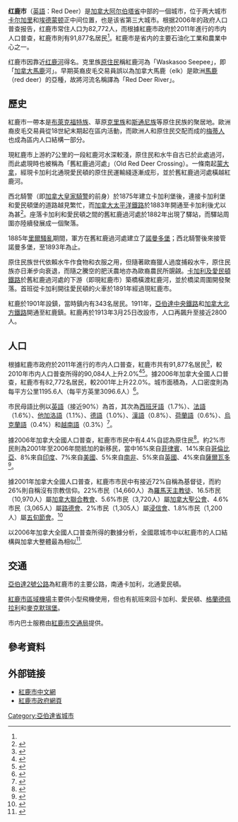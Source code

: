 {{Link style|time=2015-12-12T04:12:59+00:00}}
{{noteTA
|1=zh-hans:埃德蒙顿;zh-hk:愛民頓;zh-tw:艾德蒙頓;
|2=zh-hans:阿尔伯塔;zh-hk:亞伯達;zh-tw:亞伯達;
|3=zh-hans:卡尔加里; zh-hant:卡加利;
|4=zh-hans:阿省;zh-hk:亞省;zh-tw:亞省;
}}
<!-- Infobox begins -->
{{Infobox settlement
|name                   = 紅鹿市
|official_name          = City of Red Deer
|other_name             =
|native_name            = Red Deer
|nickname               =
|settlement_type        = 市
|motto                  = Education, Industry and Progress（教育、工業和進步）
|image_skyline          = Red Deer - Aerial - downtown bridges.jpg
|imagesize              =
|image_caption          = 從上空觀看紅鹿市
|image_flag             = 
|flag_size              =
|image_seal             =
|seal_size              =
|image_shield           = 
|shield_size            =
|city_logo              =
|citylogo_size          =
|image_map =
|mapsize =
|map_caption =
|pushpin_map = Canada Alberta
|pushpin_label_position =<!-- the position of the pushpin label: left, right, top, bottom, none -->
|pushpin_map_caption =紅鹿市在[[亞伯達省|亞伯達省]]的位置
|pushpin_mapsize =
|coordinates_region     = CA-AB
|subdivision_type       = 國家
|subdivision_name       = [[加拿大|加拿大]]
|subdivision_type1      = [[加拿大行政區劃|省]]
|subdivision_name1      = [[亞伯達|亞伯達]]
|subdivision_type2      = [[:en:List_of_regions_of_Canada#Alberta|區域]]
|subdivision_name2      = [[:en:Calgary-Edmonton_Corridor|卡加利-愛民頓走廊]]
|subdivision_type3      = [[艾伯塔省人口普查區列表|人口普查區]]
|subdivision_name3      = [[:en:Division_No._8,_Alberta|第8區]]
|subdivision_type4      =
|subdivision_name4      =
|government_footnotes   = <ref>{{Cite web |url=http://www.municipalaffairs.alberta.ca/mc_municipal_officials_search.cfm |title=Alberta Municipal Affairs: Municipal Officials Search |access-date=2011-07-01 |archive-date=2014-03-25 |archive-url=https://web.archive.org/web/20140325200943/http://www.municipalaffairs.alberta.ca/mc_municipal_officials_search.cfm |dead-url=no }}</ref>
|government_type        =
|leader_title           = 市長
|leader_name            = [[:en:Morris_Flewwelling|Morris Flewwelling]]
|leader_title1          = 市政機關
|leader_name1           = {{Collapsible list|title=紅鹿市議會
|1=S.H. Buchanan |2=Paul Harris |3=Cindy Jefferies |4=Lynne Mulder |5=Christopher Stephan |6=Tara Veer |7=Frank Wong |8=Dianne Wyntjes}}
|leader_title2          = 市政府經理
|leader_name2           = Craig Curtis
|leader_title3          = [[:en:Members_of_the_Canadian_House_of_Commons|國會下議員]]
|leader_name3           = [[:en:Earl_Dreeshen|Earl Dreeshen]]
|leader_title4          = [[亞伯塔省省議會|省議員]]
|leader_name4           = [[:en:Cal_Dallas|Cal Dallas]]<br />[[:en:Mary_Anne_Jablonski|Mary Anne Jablonski]]
|established_title      = 開埠
|established_date       = 1882年
|established_title2     = 設立地方政府<ref name=RedDeerAMAProfile>{{cite web |url=http://www.municipalaffairs.alberta.ca/cfml/MunicipalProfiles/index.cfm?fuseaction=BasicReport&MunicipalityType=CITY&stakeholder=262&profileType=HIST&profileType=CONT&profileType=STAT&profileType=FINA&profileType=GRAN&profileType=TAXR&profileType=ASSE |author=Alberta Municipal Affairs |authorlink=Alberta Municipal Affairs |title=Municipal Profile – City of Red Deer |date=2010-09-17 |accessdate=2010-10-02 |archive-url=https://web.archive.org/web/20120315114619/http://www.municipalaffairs.alberta.ca/cfml/MunicipalProfiles/index.cfm?fuseaction=BasicReport&MunicipalityType=CITY&stakeholder=262&profileType=HIST&profileType=CONT&profileType=STAT&profileType=FINA&profileType=GRAN&profileType=TAXR&profileType=ASSE |archive-date=2012-03-15 |dead-url=yes }}</ref><br/>設村<br/>改設鎮<br/>改設市
|established_date2      =  <br/>1894年5月31日<br/>1901年6月12日<br/>1913年3月25日
|area_magnitude         =
|unit_pref                = <!--Enter: Imperial, if Imperial (metric) is desired-->
|area_footnotes           =  (2006)<ref name=statcan2006/>
|area_total_km2           = 69.23
|area_land_km2            =
|area_water_km2           =
|area_total_sq_mi         =
|area_land_sq_mi          =
|area_water_sq_mi         =
|area_water_percent       =
|area_urban_km2           =
|area_urban_sq_mi         =
|area_metro_km2           =
|area_metro_sq_mi         =
|population_as_of               = 2006
|population_footnotes           = <ref name=statcan2006/>
|population_note                = [[:en:List_of_the_100_largest_metropolitan_areas_in_Canada|全國第44大都會區（2006年）]]
|population_total               = 82,772
|population_density_km2         = 1195.6
|population_density_sq_mi       =
|population_metro               =
|population_density_metro_km2   =
|population_density_metro_sq_mi =
|population_urban               =
|population_density_urban_km2   =
|population_density_urban_sq_mi =
|population_demonym             = Red Deerian <ref>[http://www.reddeer.ca/City+Government/News+Releases/Archive/2009/July/Red+Deerian+comes+out+on+top.htm "Red Deerian comes out on top."] {{Wayback|url=http://www.reddeer.ca/City+Government/News+Releases/Archive/2009/July/Red+Deerian+comes+out+on+top.htm |date=20120718001924 }} City of Red Deer. 2009-07-08. Retrieved 2011-06-07.</ref>
|timezone               = 山脈標準時間
|utc_offset             = −7
|timezone_DST           = 山脈日光節約時間
|utc_offset_DST         = −6
|latd=52 |latm=16 |lats=05 |latNS=N
|longd=113 |longm=48 |longs=40 |longEW=W
|elevation_footnotes    =
|elevation_m            = 855
|elevation_ft           =
|postal_code_type       = 郵區編碼<!-- enter ZIP code, Postcode, Post code, Postal code... -->
|postal_code            = [[:en:List_of_T_Postal_Codes_of_Canada|T4N to T4R]]
|area_code              = [[:en:Area_code_403|403]] [[:en:Area_code_587|587]]
|website                = [http://www.reddeer.ca/default.htm 紅鹿市政府]
|footnotes              =
}}
'''红鹿市'''（[[英語|英語]]：Red Deer）是[[加拿大|加拿大]][[阿尔伯塔省|阿尔伯塔省]]中部的一個城市，位于两大城市[[卡尔加里|卡尔加里]]和[[埃德蒙顿|埃德蒙顿]]正中间位置，也是该省第三大城市。根据2006年的政府人口普查报告，红鹿市常住人口为82,772人，而根據紅鹿市政府於2011年進行的市内人口普查，紅鹿市則有91,877名居民<ref name=2011census/>。紅鹿市是省内的主要石油化工業和農業中心之一。

红鹿市因靠近[[红鹿河|红鹿河]]得名。克里族[[加拿大原住民|原住民]]稱紅鹿河為「Waskasoo Seepee」，即「[[加拿大馬鹿|加拿大馬鹿]]河」。早期英裔皮毛交易員誤以為加拿大馬鹿（elk）是歐洲[[馬鹿|馬鹿]]（red deer）的亞種，故將河流名稱譯為「Red Deer River」。

==歷史==
紅鹿市一帶本是[[:en:Blackfoot|布萊克福特族]]、草原[[:en:Cree|克里族]]和[[:en:Stoney_First_Nation|斯通尼族]]等原住民族的聚居地。歐洲裔皮毛交易員從18世紀末期起在區内活動，而歐洲人和原住民交配而成的[[梅蒂人|梅蒂人]]也成為區内人口結構一部分。

現紅鹿市上游約7公里的一段紅鹿河水深較淺，原住民和水牛自古已於此處過河，而此處現時也被稱為「舊紅鹿過河處」（Old Red Deer Crossing）。一條南起[[蒙大拿|蒙大拿]]，經現卡加利北通現愛民頓的原住民運輸綫逐漸成形，並於舊紅鹿過河處橫越紅鹿河。

西北騎警（即[[加拿大皇家騎警|加拿大皇家騎警]]的前身）於1875年建立卡加利堡後，連接卡加利堡和愛民頓堡的道路越見繁忙，而[[加拿大太平洋鐵路|加拿大太平洋鐵路]]於1883年開通至卡加利後尤以為甚<ref>{{cite web | url= http://www.albertasource.ca/aspenland/audio/heritagetrails_201.html | title= Heritage Trail: Calgary and Edmonton Trail: Before 1883 | author= AlbertaSource.ca | accessdate= 2011-07-01 | archive-date= 2010-12-08 | archive-url= https://web.archive.org/web/20101208163244/http://www.albertasource.ca/aspenland/audio/heritagetrails_201.html | dead-url= no }}</ref>。座落卡加利和愛民頓之間的舊紅鹿過河處於1882年出現了驛站，而驛站周圍亦陸續發展成一個聚落。

1885年[[:en:Riel_Rebellion|里爾騷亂]]期間，軍方在舊紅鹿過河處建立了[[:en:Fort_Normandeau|諾曼多堡]]；西北騎警後來接管諾曼多堡，至1893年為止。

原住民族世代依賴水牛作食物和衣服之用，但隨著歐裔獵人過度捕殺水牛，原住民族亦日漸步向衰退，而隨之騰空的肥沃農地亦為歐裔農民所覬覦。[[:en:Calgary_and_Edmonton_Railway|卡加利及愛民頓鐵路]]於舊紅鹿過河處的下游（即現紅鹿市）築橋橫渡紅鹿河，並於橋梁周圍開發聚落。首班從卡加利開往愛民頓的火車於1891年經過現紅鹿市。

紅鹿於1901年設鎮，當時鎮内有343名居民。1911年，[[:en:Alberta_Central_Railway|亞伯達中央鐵路]]和[[:en:Canadian_Northern_Railway|加拿大北方鐵路]]開通至紅鹿鎮。紅鹿再於1913年3月25日改設市，人口再飆升至接近2800人。

==人口==
根據紅鹿市政府於2011年進行的市内人口普查，紅鹿市共有91,877名居民<ref name=2011census>{{cite web | url=http://www.reddeer.ca/City+Government/News+Releases/Recent/Red+Deer+continues+to+grow+city+reaches+91+877+residents.htm | title=Red Deer continues to grow, city reaches 91,877 residents | publisher=City of Red Deer | date=2011-06-08 | accessdate=2011-06-15 | archive-url=https://web.archive.org/web/20110615121649/http://www.reddeer.ca/City+Government/News+Releases/Recent/Red+Deer+continues+to+grow+city+reaches+91+877+residents.htm | archive-date=2011-06-15 | dead-url=yes }}</ref>，較2010年市内人口普查所得的90,084人上升2.0%<ref name=2010census>{{cite web |url=http://www.reddeer.ca/City+Government/City+Services+and+Departments/Legislative+and+Administrative+Services/Census/2010+Census+Results.htm |author=City of Red Deer |title=2010 Census Results |accessdate=2010-09-27 |archive-date=2013-12-20 |archive-url=https://web.archive.org/web/20131220215607/http://www.reddeer.ca/City+Government/City+Services+and+Departments/Legislative+and+Administrative+Services/Census/2010+Census+Results.htm |dead-url=yes }}</ref><ref name=2010pop>{{cite web | url=http://www.municipalaffairs.alberta.ca/documents/msb/2010pop.pdf | title=2010 Official Population List | publisher=Alberta Municipal Affairs | date=2010-09-15 | accessdate=2011-01-19 | archive-date=2012-07-02 | archive-url=https://www.webcitation.org/68ql8c9T7?url=http://www.municipalaffairs.alberta.ca/documents/msb/2010pop.pdf | dead-url=no }}</ref>。據2006年加拿大全國人口普查，紅鹿市有82,772名居民，較2001年上升22.0%。城市面積為{{convert|69.23|sqkm|sqmi|abbr=on}}，人口密度則為每平方公里1195.6人（每平方英里3096.6人）<ref name=statcan2006>{{cite web | url= http://www12.statcan.ca/english/census06/data/profiles/community/Details/Page.cfm?Lang=E&Geo1=CSD&Code1=4808011&Geo2=PR&Code2=48&Data=Count&SearchText=Red%20Deer&SearchType=Begins&SearchPR=01&B1=All&GeoLevel=&GeoCode=4808011 | title= Red Deer—Community Profile | author= Statistics Canada | authorlink= Statistics Canada | year= [[Canada_2006_Census|Census 2006]] | accessdate= 2007-06-08 | archive-date= 2007-12-17 | archive-url= https://web.archive.org/web/20071217101859/http://www12.statcan.ca/english/census06/data/profiles/community/Details/Page.cfm?Lang=E&Geo1=CSD&Code1=4808011&Geo2=PR&Code2=48&Data=Count&SearchText=Red%20Deer&SearchType=Begins&SearchPR=01&B1=All&GeoLevel=&GeoCode=4808011 | dead-url= no }}</ref>。

市民母語比例以[[英語|英語]]（接近90%）為首，其次為[[西班牙語|西班牙語]]（1.7%）、[[法語|法語]]（1.6%）、[[他加洛語|他加洛語]]（1.1%）、[[德語|德語]]（1.0%）、[[漢語|漢語]]（0.8%）、[[荷蘭語|荷蘭語]]（0.6%）、[[烏克蘭語|烏克蘭語]]（0.4%）和[[越南語|越南語]]（0.3%）<ref>{{cite web | title = Red Deer | work = Detailed Mother Tongue (186), Knowledge of Official Languages (5), Age Groups (17A) and Sex (3) for the Population of Canada, Provinces, Territories, Census Metropolitan Areas and Census Agglomerations, 2001 and 2006 Censuses—20% Sample Data | publisher = Statistics Canada | date = 2007-11-20 | url = http://www12.statcan.ca/english/census06/data/topics/RetrieveProductTable.cfm?ALEVEL=3&APATH=3&CATNO=&DETAIL=0&DIM=&DS=99&FL=0&FREE=0&GAL=0&GC=99&GK=NA&GRP=1&IPS=&METH=0&ORDER=1&PID=89201&PTYPE=88971&RL=0&S=1&ShowAll=No&StartRow=1&SUB=701&Temporal=2006&Theme=70&VID=0&VNAMEE=&VNAMEF=&GID=838052 | accessdate = 2008-02-06 }}{{Dead link}}</ref>。

據2006年加拿大全國人口普查，紅鹿市市民中有4.4%自認為原住民<ref>{{cite web | title = Red Deer | work =  Aboriginal Identity (8), Sex (3) and Age Groups (12) for the Population of Canada, Provinces, Territories, Census Metropolitan Areas and Census Agglomerations, 2006 Census—20% Sample Data  | publisher = Statistics Canada | date = 2008-01-15 | url = http://www12.statcan.ca/english/census06/data/topics/RetrieveProductTable.cfm?ALEVEL=3&APATH=3&CATNO=&DETAIL=0&DIM=&DS=99&FL=0&FREE=0&GAL=0&GC=99&GK=NA&GRP=1&IPS=&METH=0&ORDER=1&PID=89122&PTYPE=88971&RL=0&S=1&ShowAll=No&StartRow=1&SUB=0&Temporal=2006&Theme=73&VID=0&VNAMEE=&VNAMEF=&GID=838052 | accessdate = 2008-02-06}}</ref>。約2%市民則為2001年至2006年間抵加的新移民，當中16%來自[[菲律賓|菲律賓]]、14%來自[[哥倫比亞|哥倫比亞]]、8%來自[[印度|印度]]、7%來自[[美國|美國]]、5%來自[[南非|南非]]、5%來自[[英國|英國]]、4%來自[[薩爾瓦多|薩爾瓦多]]<ref>{{cite web | title = Red Deer | work = Immigrant Status and Period of Immigration (8) and Place of Birth (261) for the Immigrants and Non-permanent Residents of Canada, Provinces, Territories, Census Metropolitan Areas and Census Agglomerations, 2006 Census—20% Sample Data | publisher = Statistics Canada | date = 2007-12-04 | url = http://www12.statcan.ca/english/census06/data/topics/RetrieveProductTable.cfm?ALEVEL=3&APATH=3&CATNO=&DETAIL=0&DIM=&DS=99&FL=0&FREE=0&GAL=0&GC=99&GK=NA&GRP=1&IPS=&METH=0&ORDER=1&PID=89424&PTYPE=88971&RL=0&S=1&ShowAll=No&StartRow=1&SUB=0&Temporal=2006&Theme=72&VID=0&VNAMEE=&VNAMEF=&GID=838052 | accessdate = 2008-02-06 }}{{Dead link}}</ref>。

據2001年加拿大全國人口普查，紅鹿市市民中有接近72%自稱為基督徒，而約26%則自稱沒有宗教信仰。22%市民（14,660人）為[[羅馬天主教|羅馬天主教徒]]、16.5市民（10,970人）屬[[:en:United_Church_of_Canada|加拿大聯合教會]]、5.6%市民（3,720人）屬[[加拿大聖公會|加拿大聖公會]]、4.6%市民（3,065人）屬[[路德會|路德會]]、2%市民（1,305人）屬[[浸信會|浸信會]]、1.8%市民（1,200人）屬[[五旬節會|五旬節會]]。<ref>{{cite web | title = Red Deer | work = Religion (95A), Age Groups (7A) and Sex (3) for Population, for Canada, Provinces, Territories, Census Metropolitan Areas 1  and Census Agglomerations, 1991 and 2001 Censuses—20% Sample Data | publisher = Statistics Canada | date = 2007-03-01 | url = http://www12.statcan.ca/english/census01/products/standard/themes/RetrieveProductTable.cfm?Temporal=2001&PID=55822&APATH=3&METH=1&PTYPE=55440&THEME=56&FOCUS=0&AID=0&PLACENAME=0&PROVINCE=0&SEARCH=0&GC=99&GK=NA&VID=0&VNAMEE=&VNAMEF=&FL=0&RL=0&FREE=0&GID=431638 | accessdate = 2008-02-06}}</ref>

以2006年加拿大全國人口普查所得的數據分析，全國眾城市中以紅鹿市的人口結構與加拿大整體最為相似<ref>{{cite news | title = The marketing search for Anytown, Canada | publisher = CBC News | date = 2007-07-20 | url = http://www.cbc.ca/news/background/census/marketing.html | accessdate = 2008-02-28 | archive-date = 2007-07-03 | archive-url = https://web.archive.org/web/20070703045949/http://www.cbc.ca/news/background/census/marketing.html | dead-url = no }}</ref>.

==交通==
[[:en:Alberta_Highway_2|亞伯達2號公路]]為紅鹿市的主要公路，南通卡加利，北通愛民頓。

[[:en:Red_Deer_Regional_Airport|紅鹿市區域機場]]主要供小型飛機使用，但也有航班來回卡加利、愛民頓、[[大草原城_(加拿大)|格蘭德佩拉利]]和[[麦克默里堡|麥克默瑞堡]]。

市内巴士服務由[[:en:Red_Deer_Transit|紅鹿市交通局]]提供。

==參考資料==
{{Reflist}}

==外部链接==
*[https://web.archive.org/web/20130822015130/http://www.reddeerchina.com/ 紅鹿市中文網]
*[http://www.reddeer.ca/ 紅鹿市政府網頁] {{Wayback|url=http://www.reddeer.ca/ |date=20140626194152 }}

[[Category:亞伯達省城市|Category:亞伯達省城市]]